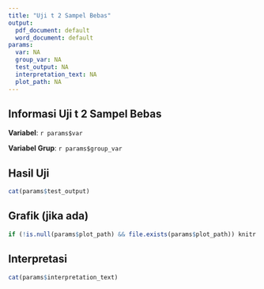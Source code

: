 ```yaml
---
title: "Uji t 2 Sampel Bebas"
output:
  pdf_document: default
  word_document: default
params:
  var: NA
  group_var: NA
  test_output: NA
  interpretation_text: NA
  plot_path: NA
---
```


## Informasi Uji t 2 Sampel Bebas

**Variabel**: `r params$var`

**Variabel Grup**: `r params$group_var`

## Hasil Uji

```r
cat(params$test_output)
```

## Grafik (jika ada)
```r
if (!is.null(params$plot_path) && file.exists(params$plot_path)) knitr::include_graphics(params$plot_path)
```

## Interpretasi

```r
cat(params$interpretation_text)
```
